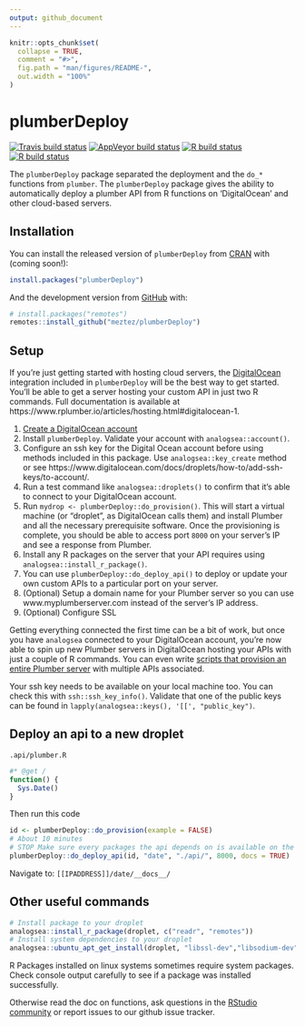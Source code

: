 ```yaml
---
output: github_document
---
```


<!-- README.md is generated from README.Rmd. Please edit that file -->

```r
knitr::opts_chunk$set(
  collapse = TRUE,
  comment = "#>",
  fig.path = "man/figures/README-",
  out.width = "100%"
)
```

# plumberDeploy

<!-- badges: start -->
[![Travis build status](https://travis-ci.com/muschellij2/plumberDeploy.svg?branch=master)](https://travis-ci.com/muschellij2/plumberDeploy)
[![AppVeyor build status](https://ci.appveyor.com/api/projects/status/github/muschellij2/plumberDeploy?branch=master&svg=true)](https://ci.appveyor.com/project/muschellij2/plumberDeploy)
[![R build status](https://github.com/muschellij2/plumberDeploy/workflows/R-CMD-check/badge.svg)](https://github.com/muschellij2/plumberDeploy/actions)
[![R build status](https://github.com/meztez/plumberDeploy/workflows/R-CMD-check/badge.svg)](https://github.com/meztez/plumberDeploy/actions)
<!-- badges: end -->

The `plumberDeploy` package separated the deployment and the `do_*` functions from `plumber`.  The `plumberDeploy`  package gives the ability to automatically deploy a plumber API from R functions on 'DigitalOcean' and other cloud-based servers.


## Installation

You can install the released version of `plumberDeploy` from [CRAN](https://CRAN.R-project.org) with (coming soon!):

``` r
install.packages("plumberDeploy")
```

And the development version from [GitHub](https://github.com/) with:

``` r
# install.packages("remotes")
remotes::install_github("meztez/plumberDeploy")
```


## Setup  


If you're just getting started with hosting cloud servers, the
[DigitalOcean](https://www.digitalocean.com) integration included in `plumberDeploy`
will be the best way to get started. You'll be able to get a server hosting your
custom API in just two R commands. Full documentation is available at
https://www.rplumber.io/articles/hosting.html#digitalocean-1.

1. [Create a DigitalOcean account](https://www.digitalocean.com/?refcode=add0b50f54c4&utm_campaign=Referral_Invite&utm_medium=Referral_Program&utm_source=CopyPaste)
2. Install `plumberDeploy`. Validate your account with `analogsea::account()`.
2. Configure an ssh key for the Digital Ocean account before using methods included in this package.
Use `analogsea::key_create` method or see https://www.digitalocean.com/docs/droplets/how-to/add-ssh-keys/to-account/.
1. Run a test command like `analogsea::droplets()` to confirm that it's able to connect to your DigitalOcean account.
1. Run `mydrop <- plumberDeploy::do_provision()`. This will start a virtual machine (or "droplet", as DigitalOcean calls them) and install Plumber and all the necessary prerequisite software. Once the provisioning is complete, you should be able to access port `8000` on your server's IP and see a response from Plumber.
1. Install any R packages on the server that your API requires using `analogsea::install_r_package()`.
1. You can use `plumberDeploy::do_deploy_api()` to deploy or update your own custom APIs to a particular port on your server.
1. (Optional) Setup a domain name for your Plumber server so you can use www.myplumberserver.com instead of the server's IP address.
1. (Optional) Configure SSL


Getting everything connected the first time can be a bit of work, but once you have `analogsea` connected to your DigitalOcean account, you're now able to spin up new Plumber servers in DigitalOcean hosting your APIs with just a couple of R commands. You can even write [scripts that provision an entire Plumber server](https://github.com/meztez/plumberDeploy/blob/master/inst/hosted-new.R) with multiple APIs associated.

Your ssh key needs to be available on your local machine too. You can
check this with `ssh::ssh_key_info()`. Validate that one of the public
keys can be found in `lapply(analogsea::keys(), '[[', "public_key")`.

## Deploy an api to a new droplet

`.api/plumber.R`
```R
#* @get /
function() {
  Sys.Date()
}
```
Then run this code
```R
id <- plumberDeploy::do_provision(example = FALSE)
# About 10 minutes
# STOP Make sure every packages the api depends on is available on the droplet, see below for other commands.
plumberDeploy::do_deploy_api(id, "date", "./api/", 8000, docs = TRUE)
```

Navigate to: `[[IPADDRESS]]/date/__docs__/`


## Other useful commands
```R
# Install package to your droplet
analogsea::install_r_package(droplet, c("readr", "remotes"))
# Install system dependencies to your droplet
analogsea::ubuntu_apt_get_install(droplet, "libssl-dev","libsodium-dev", "libcurl4-openssl-dev")
```

R Packages installed on linux systems sometimes require system packages. Check console output carefully to see if a package was installed successfully.

Otherwise read the doc on functions, ask questions in the [RStudio community](https://community.rstudio.com/) or report issues to our github issue tracker.
